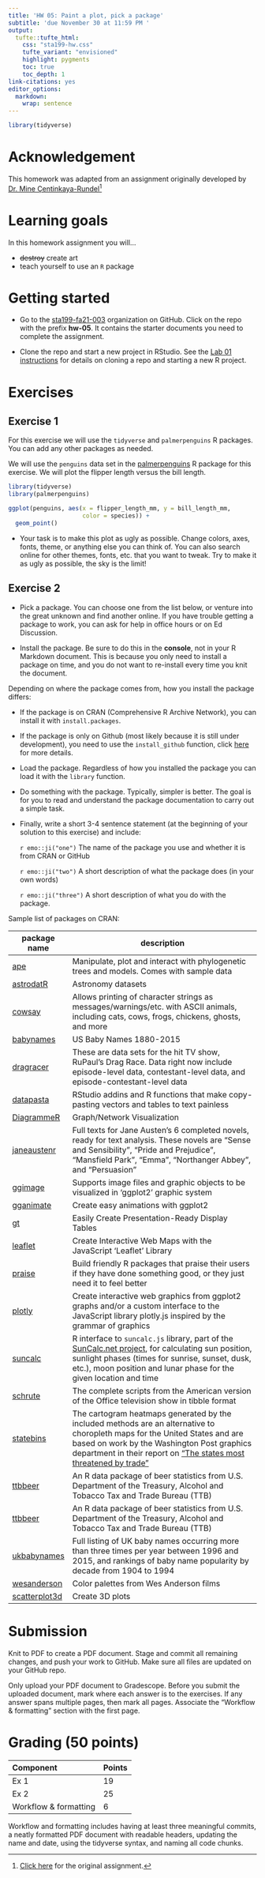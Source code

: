 ```yaml
---
title: 'HW 05: Paint a plot, pick a package'
subtitle: 'due November 30 at 11:59 PM '
output: 
  tufte::tufte_html:
    css: "sta199-hw.css"
    tufte_variant: "envisioned"
    highlight: pygments
    toc: true
    toc_depth: 1
link-citations: yes
editor_options: 
  markdown: 
    wrap: sentence
---
```


```r
library(tidyverse)
```

# Acknowledgement

This homework was adapted from an assignment originally developed by [Dr. Mine Çentinkaya-Rundel](https://mine-cr.com/)^[[Click here](https://ids-s1-20.github.io/homework/hw-04/hw-04-potpourri.html) for the original assignment.]

# Learning goals

In this homework assignment you will...

-   ~~destroy~~ create art
-   teach yourself to use an `R` package

# Getting started

- Go to the [sta199-fa21-003](https://github.com/sta199-fa21-003) organization on GitHub. Click on the repo with the prefix **hw-05**. It contains the starter documents you need to complete the assignment.

- Clone the repo and start a new project in RStudio. See the [Lab 01 instructions](https://sta199-fa21-003.netlify.app/labs/lab-01-hello-r.html) for details on cloning a repo and starting a new R project.

# Exercises 

## Exercise 1

For this exercise we will use the `tidyverse` and `palmerpenguins` R packages. You can add any other packages as needed.

We will use the `penguins` data set in the [palmerpenguins](https://allisonhorst.github.io/palmerpenguins/) R package for this exercise. We will plot the flipper length versus the bill length. 

```r
library(tidyverse)
library(palmerpenguins)
```

```r
ggplot(penguins, aes(x = flipper_length_mm, y = bill_length_mm,
                     color = species)) + 
  geom_point()
```

-   Your task is to make this plot as ugly as possible. Change colors, axes, fonts, theme, or anything else you can think of. You can also search online for other themes, fonts, etc. that you want to tweak. Try to make it as ugly as possible, the sky is the limit!

## Exercise 2

-   Pick a package. You can choose one from the list below, or venture into the great unknown and find another online. If you have trouble getting a package to work, you can ask for help in office hours or on Ed Discussion.

-   Install the package. Be sure to do this in the **console**, not in your R Markdown document. This is because you only need to install a package on time, and you do not want to re-install every time you knit the document.

Depending on where the package comes from, how you install the package differs:

  - If the package is on CRAN (Comprehensive R Archive Network), you can install it with `install.packages`.
  - If the package is only on Github (most likely because it is still under development), you need to use the `install_github` function, click [here](https://www.rdocumentation.org/packages/devtools/versions/1.13.6/topics/install_github) for more details.

-   Load the package. Regardless of how you installed the package you can load it with the `library` function.

-   Do something with the package. Typically, simpler is better. The goal is for you to read and understand the package documentation to carry out a simple task.

-   Finally, write a short 3-4 sentence statement (at the beginning of your solution to this exercise) and include:

      `r emo::ji("one")` The name of the package you use and whether it is from CRAN or GitHub
  
      `r emo::ji("two")` A short description of what the package does (in your own words)
  
      `r emo::ji("three")` A short description of what you do with the package.

Sample list of packages on CRAN:

+-----------------------------------------------------------------------------------------------+------------------------------------------------------------------------------------------------------------------------------------------------------------------------------------------------------------------------------------------------------------------------------------------------------------------------------------------+
| package name                                                                                  | description                                                                                                                                                                                                                                                                                                                              |
+===============================================================================================+==========================================================================================================================================================================================================================================================================================================================================+
| [ape](https://cran.r-project.org/web/packages/ape/index.html)                                 | Manipulate, plot and interact with phylogenetic trees and models. Comes with sample data                                                                                                                                                                                                                                                 |
+-----------------------------------------------------------------------------------------------+------------------------------------------------------------------------------------------------------------------------------------------------------------------------------------------------------------------------------------------------------------------------------------------------------------------------------------------+
| [astrodatR](https://cran.r-project.org/web/packages/astrodatR/index.html)                     | Astronomy datasets                                                                                                                                                                                                                                                                                                                       |
+-----------------------------------------------------------------------------------------------+------------------------------------------------------------------------------------------------------------------------------------------------------------------------------------------------------------------------------------------------------------------------------------------------------------------------------------------+
| [cowsay](https://cran.r-project.org/web/packages/cowsay/vignettes/cowsay_tutorial.html)       | Allows printing of character strings as messages/warnings/etc. with ASCII animals, including cats, cows, frogs, chickens, ghosts, and more                                                                                                                                                                                               |
+-----------------------------------------------------------------------------------------------+------------------------------------------------------------------------------------------------------------------------------------------------------------------------------------------------------------------------------------------------------------------------------------------------------------------------------------------+
| [babynames](http://hadley.github.io/babynames/)                                               | US Baby Names 1880-2015                                                                                                                                                                                                                                                                                                                  |
+-----------------------------------------------------------------------------------------------+------------------------------------------------------------------------------------------------------------------------------------------------------------------------------------------------------------------------------------------------------------------------------------------------------------------------------------------+
| [dragracer](https://cran.r-project.org/web/packages/dragracer/vignettes/dragracer-intro.html) | These are data sets for the hit TV show, RuPaul's Drag Race. Data right now include episode-level data, contestant-level data, and episode-contestant-level data                                                                                                                                                                         |
+-----------------------------------------------------------------------------------------------+------------------------------------------------------------------------------------------------------------------------------------------------------------------------------------------------------------------------------------------------------------------------------------------------------------------------------------------+
| [datapasta](https://milesmcbain.github.io/datapasta/)                                         | RStudio addins and R functions that make copy-pasting vectors and tables to text painless                                                                                                                                                                                                                                                |
+-----------------------------------------------------------------------------------------------+------------------------------------------------------------------------------------------------------------------------------------------------------------------------------------------------------------------------------------------------------------------------------------------------------------------------------------------+
| [DiagrammeR](https://rich-iannone.github.io/DiagrammeR/)                                      | Graph/Network Visualization                                                                                                                                                                                                                                                                                                              |
+-----------------------------------------------------------------------------------------------+------------------------------------------------------------------------------------------------------------------------------------------------------------------------------------------------------------------------------------------------------------------------------------------------------------------------------------------+
| [janeaustenr](https://github.com/juliasilge/janeaustenr)                                      | Full texts for Jane Austen's 6 completed novels, ready for text analysis. These novels are "Sense and Sensibility", "Pride and Prejudice", "Mansfield Park", "Emma", "Northanger Abbey", and "Persuasion"                                                                                                                                |
+-----------------------------------------------------------------------------------------------+------------------------------------------------------------------------------------------------------------------------------------------------------------------------------------------------------------------------------------------------------------------------------------------------------------------------------------------+
| [ggimage](https://cran.r-project.org/web/packages/ggimage/vignettes/ggimage.html)             | Supports image files and graphic objects to be visualized in 'ggplot2' graphic system                                                                                                                                                                                                                                                    |
+-----------------------------------------------------------------------------------------------+------------------------------------------------------------------------------------------------------------------------------------------------------------------------------------------------------------------------------------------------------------------------------------------------------------------------------------------+
| [gganimate](https://github.com/dgrtwo/gganimate)                                              | Create easy animations with ggplot2                                                                                                                                                                                                                                                                                                      |
+-----------------------------------------------------------------------------------------------+------------------------------------------------------------------------------------------------------------------------------------------------------------------------------------------------------------------------------------------------------------------------------------------------------------------------------------------+
| [gt](https://gt.rstudio.com/)                                                                 | Easily Create Presentation-Ready Display Tables                                                                                                                                                                                                                                                                                          |
+-----------------------------------------------------------------------------------------------+------------------------------------------------------------------------------------------------------------------------------------------------------------------------------------------------------------------------------------------------------------------------------------------------------------------------------------------+
| [leaflet](https://rstudio.github.io/leaflet/)                                                 | Create Interactive Web Maps with the JavaScript 'Leaflet' Library                                                                                                                                                                                                                                                                        |
+-----------------------------------------------------------------------------------------------+------------------------------------------------------------------------------------------------------------------------------------------------------------------------------------------------------------------------------------------------------------------------------------------------------------------------------------------+
| [praise](https://cran.r-project.org/web/packages/praise/praise.pdf)                           | Build friendly R packages that praise their users if they have done something good, or they just need it to feel better                                                                                                                                                                                                                  |
+-----------------------------------------------------------------------------------------------+------------------------------------------------------------------------------------------------------------------------------------------------------------------------------------------------------------------------------------------------------------------------------------------------------------------------------------------+
| [plotly](https://plotly-r.com/)                                                               | Create interactive web graphics from ggplot2 graphs and/or a custom interface to the JavaScript library plotly.js inspired by the grammar of graphics                                                                                                                                                                                    |
+-----------------------------------------------------------------------------------------------+------------------------------------------------------------------------------------------------------------------------------------------------------------------------------------------------------------------------------------------------------------------------------------------------------------------------------------------+
| [suncalc](https://cran.r-project.org/web/packages/suncalc/suncalc.pdf)                        | R interface to `suncalc.js` library, part of the [SunCalc.net project](http://suncalc.net), for calculating sun position, sunlight phases (times for sunrise, sunset, dusk, etc.), moon position and lunar phase for the given location and time                                                                                         |
+-----------------------------------------------------------------------------------------------+------------------------------------------------------------------------------------------------------------------------------------------------------------------------------------------------------------------------------------------------------------------------------------------------------------------------------------------+
| [schrute](https://bradlindblad.github.io/schrute/)                                            | The complete scripts from the American version of the Office television show in tibble format                                                                                                                                                                                                                                            |
+-----------------------------------------------------------------------------------------------+------------------------------------------------------------------------------------------------------------------------------------------------------------------------------------------------------------------------------------------------------------------------------------------------------------------------------------------+
| [statebins](https://cran.r-project.org/web/packages/statebins/statebins.pdf)                  | The cartogram heatmaps generated by the included methods are an alternative to choropleth maps for the United States and are based on work by the Washington Post graphics department in their report on ["The states most threatened by trade"](http://www.washingtonpost.com/wp-srv/special/business/states-most-threatened-by-trade/) |
+-----------------------------------------------------------------------------------------------+------------------------------------------------------------------------------------------------------------------------------------------------------------------------------------------------------------------------------------------------------------------------------------------------------------------------------------------+
| [ttbbeer](https://cran.r-project.org/web/packages/ttbbeer/ttbbeer.pdf)                        | An R data package of beer statistics from U.S. Department of the Treasury, Alcohol and Tobacco Tax and Trade Bureau (TTB)                                                                                                                                                                                                                |
+-----------------------------------------------------------------------------------------------+------------------------------------------------------------------------------------------------------------------------------------------------------------------------------------------------------------------------------------------------------------------------------------------------------------------------------------------+
| [ttbbeer](https://cran.r-project.org/web/packages/ttbbeer/ttbbeer.pdf)                        | An R data package of beer statistics from U.S. Department of the Treasury, Alcohol and Tobacco Tax and Trade Bureau (TTB)                                                                                                                                                                                                                |
+-----------------------------------------------------------------------------------------------+------------------------------------------------------------------------------------------------------------------------------------------------------------------------------------------------------------------------------------------------------------------------------------------------------------------------------------------+
| [ukbabynames](https://cran.r-project.org/web/packages/ukbabynames/ukbabynames.pdf)            | Full listing of UK baby names occurring more than three times per year between 1996 and 2015, and rankings of baby name popularity by decade from 1904 to 1994                                                                                                                                                                           |
+-----------------------------------------------------------------------------------------------+------------------------------------------------------------------------------------------------------------------------------------------------------------------------------------------------------------------------------------------------------------------------------------------------------------------------------------------+
| [wesanderson](https://cran.r-project.org/web/packages/wesanderson/wesanderson.pdf)            | Color palettes from Wes Anderson films                                                                                                                                                                                                                                                                                                   |
+-----------------------------------------------------------------------------------------------+------------------------------------------------------------------------------------------------------------------------------------------------------------------------------------------------------------------------------------------------------------------------------------------------------------------------------------------+
| [scatterplot3d](https://cran.r-project.org/web/packages/scatterplot3d/scatterplot3d.pdf)      | Create 3D plots                                                                                                                                                                                                                                                                                                                          |
+-----------------------------------------------------------------------------------------------+------------------------------------------------------------------------------------------------------------------------------------------------------------------------------------------------------------------------------------------------------------------------------------------------------------------------------------------+

# Submission

Knit to PDF to create a PDF document. Stage and commit all remaining changes, and push your work to GitHub. Make sure all files are updated on your GitHub 
repo.

Only upload your PDF document to Gradescope. Before you submit the 
uploaded document, mark where each answer is to the exercises. If any answer  spans multiple pages, then mark all pages. Associate the "Workflow & formatting" section with  the first page.


# Grading (50 points)

| Component             | Points |
|:----------------------|:-------|
| Ex 1                  | 19     |
| Ex 2                  | 25     |
| Workflow & formatting | 6      |

Workflow and formatting includes having  at least three meaningful commits, a neatly formatted PDF document with readable headers, updating the name and date, using the tidyverse syntax,  and naming all code chunks.

